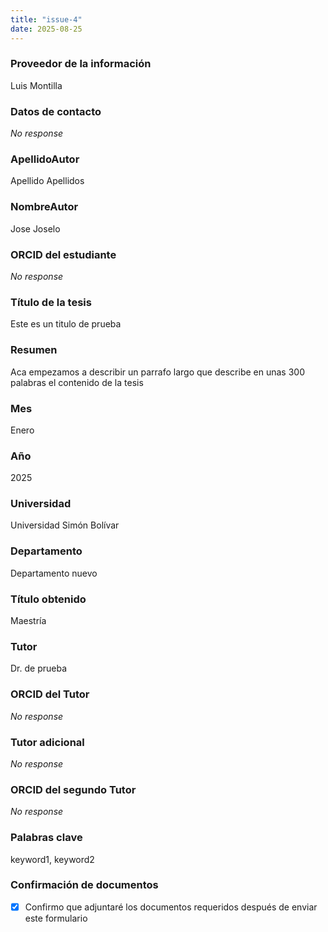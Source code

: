 ```yaml
---
title: "issue-4"
date: 2025-08-25
---
```


### Proveedor de la información

Luis Montilla

### Datos de contacto

_No response_

### ApellidoAutor

Apellido Apellidos

### NombreAutor

Jose Joselo

### ORCID del estudiante

_No response_

### Título de la tesis

Este es un titulo de prueba

### Resumen

Aca empezamos a describir un parrafo largo que describe en unas 300 palabras el contenido de la tesis

### Mes

Enero

### Año

2025

### Universidad

Universidad Simón Bolívar

### Departamento

Departamento nuevo

### Título obtenido

Maestría

### Tutor

Dr. de prueba

### ORCID del Tutor

_No response_

### Tutor adicional

_No response_

### ORCID del segundo Tutor

_No response_

### Palabras clave

keyword1, keyword2

### Confirmación de documentos

- [x] Confirmo que adjuntaré los documentos requeridos después de enviar este formulario
